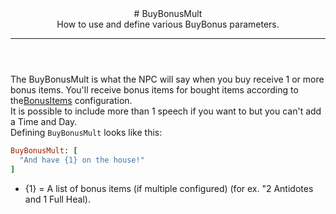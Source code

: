 <header>
  # BuyBonusMult
  <br/>
  How to use and define various BuyBonus parameters.

  ---
</header>

The BuyBonusMult is what the NPC will say when you buy receive 1 or more bonus items. You'll receive bonus items for bought items according to the[BonusItems](../../../settings/bonus-items) configuration.
<br/>
It is possible to include more than 1 speech if you want to but you can't add a Time and Day.
<br/>
Defining `BuyBonusMult` looks like this:
<br/>
```ruby
BuyBonusMult: [
  "And have {1} on the house!"
]
```
- \{1\} = A list of bonus items (if multiple configured) (for ex. "2 Antidotes and 1 Full Heal).
<ImageWithCaption src="/images/documentation/poke-market/BuyBonusMult.png" caption="BuyBonusMult"/>